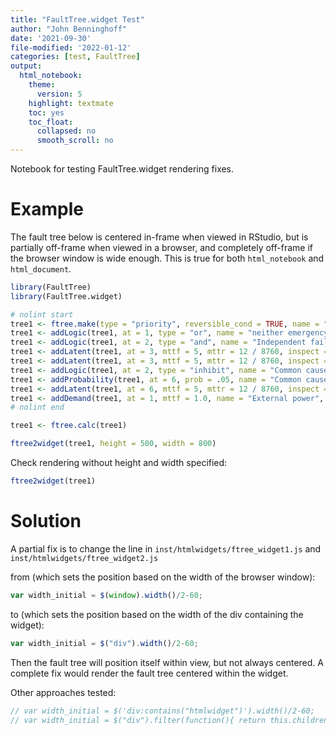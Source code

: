 ```yaml
---
title: "FaultTree.widget Test"
author: "John Benninghoff"
date: '2021-09-30'
file-modified: '2022-01-12'
categories: [test, FaultTree]
output:
  html_notebook:
    theme:
      version: 5
    highlight: textmate
    toc: yes
    toc_float:
      collapsed: no
      smooth_scroll: no
---
```


Notebook for testing FaultTree.widget rendering fixes.

# Example

The fault tree below is centered in-frame when viewed in RStudio, but is partially off-frame when viewed in a browser, and completely off-frame if the browser window is wide enough. This is true for both `html_notebook` and `html_document`.

```r
library(FaultTree)
library(FaultTree.widget)

# nolint start
tree1 <- ftree.make(type = "priority", reversible_cond = TRUE, name = "Site power loss")
tree1 <- addLogic(tree1, at = 1, type = "or", name = "neither emergency", name2 = "generator operable")
tree1 <- addLogic(tree1, at = 2, type = "and", name = "Independent failure", name2 = "of generators")
tree1 <- addLatent(tree1, at = 3, mttf = 5, mttr = 12 / 8760, inspect = 1 / 26, name = "e-gen set fails")
tree1 <- addLatent(tree1, at = 3, mttf = 5, mttr = 12 / 8760, inspect = 1 / 26, name = "e-gen set fails")
tree1 <- addLogic(tree1, at = 2, type = "inhibit", name = "Common cause", name2 = "failure of generators")
tree1 <- addProbability(tree1, at = 6, prob = .05, name = "Common cause", name2 = "beta factor")
tree1 <- addLatent(tree1, at = 6, mttf = 5, mttr = 12 / 8760, inspect = 1 / 26, name = "e-gen set fails")
tree1 <- addDemand(tree1, at = 1, mttf = 1.0, name = "External power", name2 = "interruption")
# nolint end

tree1 <- ftree.calc(tree1)

ftree2widget(tree1, height = 500, width = 800)
```

Check rendering without height and width specified:

```r
ftree2widget(tree1)
```

# Solution

A partial fix is to change the line in `inst/htmlwidgets/ftree_widget1.js` and `inst/htmlwidgets/ftree_widget2.js`

from (which sets the position based on the width of the browser window):

```javascript
var width_initial = $(window).width()/2-60;
```

to (which sets the position based on the width of the div containing the widget):

```javascript
var width_initial = $("div").width()/2-60;
```

Then the fault tree will position itself within view, but not always centered. A complete fix would render the fault tree centered within the widget.

Other approaches tested:

```javascript
// var width_initial = $('div:contains("htmlwidget")').width()/2-60;
// var width_initial = $("div").filter(function(){ return this.children.length === 0; }).width()/2-60;
```

